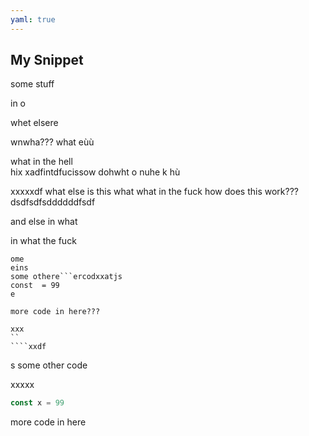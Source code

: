 ```yaml
---
yaml: true
---
```


## My Snippet

some stuff

in o

whet elsere

wnwha??? what eùù

what in the hell\
hix xadfintdfucissow dohwht o nuhe k hù

xxxxxdf what else is this what what in the fuck how does this work???dsdfsdfsddddddfsdf

and else in what

in what the fuck

```
ome 
eins
some othere```ercodxxatjs
const  = 99
e

more code in here???

xxx
``
````xxdf
```

s
some other code

xxxxx

```js
const x = 99
```

more code in here